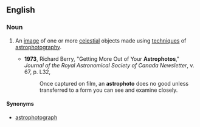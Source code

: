 ==English==

===Noun===
{{en-noun}}

# {{label|en|astronomy|photography}} An [[image]] of one or more [[celestial]] objects made using [[techniques]] of [[astrophotography]].
#* '''1973''', Richard Berry, "Getting More Out of Your '''Astrophotos'''," ''Journal of the Royal Astronomical Society of Canada Newsletter'', v. 67, p. L32,
#*: Once captured on film, an '''astrophoto''' does no good unless transferred to a form you can see and examine closely.

====Synonyms====
* [[astrophotograph]]